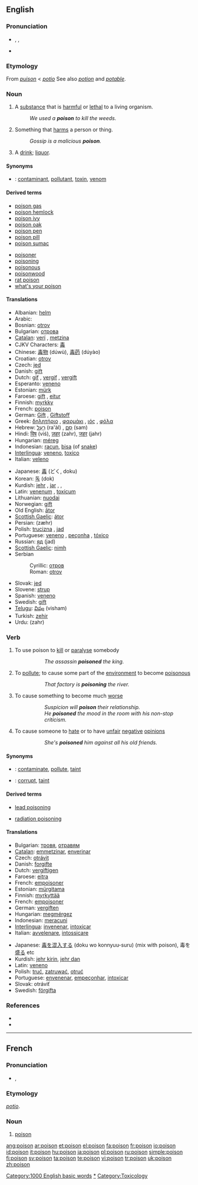 {{see|poisson|Poisson}}
==English==
{{wikipedia}}

===Pronunciation===
* {{enPR|poi'zən}}, {{IPA|/ˈpɔɪz(ə)n/}}, {{SAMPA|/"pOIz(@)n/}}
* {{audio|en-us-poison.ogg|Audio (US)}}
*: {{rhymes|ɔɪzən}}

===Etymology===
From {{OF.}} ''[[puison]]'' < {{L.}} ''[[potio]]'' See also ''[[potion]]'' and ''[[potable]]''.

===Noun===
{{en-noun}}

# A [[substance]] that is [[harmful]] or [[lethal]] to a living organism.
#: ''We used a '''poison''' to kill the weeds.''
# Something that [[harm]]s a person or thing.
#: ''Gossip is a malicious '''poison'''.''
# {{idiomatic}} A [[drink]]; [[liquor]].

====Synonyms====
* {{italbrac|substance that is harmful}}: [[contaminant]], [[pollutant]], [[toxin]], [[venom]]

====Derived terms====
{{top2}}
* [[poison gas]]
* [[poison hemlock]]
* [[poison ivy]]
* [[poison oak]]
* [[poison pen]]
* [[poison pill]]
* [[poison sumac]]
{{mid2}}
* [[poisoner]]
* [[poisoning]]
* [[poisonous]]
* [[poisonwood]]
* [[rat poison]]
* [[what's your poison]]
{{bottom}}

====Translations====
{{trans-top|substance harmful to a living organism}}
* Albanian: [[helm]] {{m}}
* Arabic: {{Arab|[[سم]]}} {{IPAchar|(summ)}} {{m}}
* Bosnian: [[otrov#Bosnian|otrov]] {{m}}
* Bulgarian: [[отрова]] {{f}}
* [[Catalan]]: [[verí]] {{m}}, [[metzina]] {{f}}
* CJKV Characters: [[毒]]
* Chinese: [[毒物]] (dúwù), [[毒药]] (dúyào)
* Croatian: [[otrov]] {{m}}
* Czech: [[jed]]  {{m}}
* Danish: [[gift]]
* Dutch: [[gif]] {{n}}, [[vergif]] {{n}}, [[vergift]] {{n}}
* Esperanto: [[veneno]]
* Estonian: [[mürk]]
* Faroese: [[gift]] {{f}}, [[eitur]] {{n}}
* Finnish: [[myrkky]]
* French: [[#French|poison]] {{m}}
* German: [[Gift]] {{n}}, [[Giftstoff]] {{m}}
* Greek: [[δηλητήριο]] {{n}}, [[φαρμάκι]] {{n}}, [[ιός]] {{m}}, [[φόλα]] {{f}}
* Hebrew: [[רעל|רַעַל]] (ra'àl) {{m}}, [[סם|סַם]] (sam) {{m}}
* Hindi: [[विष]] (viś), [[ज़हर]] (zahr), [[जहर]] (jahr)
* Hungarian: [[méreg]]
* Indonesian: [[racun]], [[bisa]] (of [[snake]])
* [[Interlingua]]: [[veneno]], [[toxico]]
* Italian: [[veleno]] {{m}}
{{trans-mid}}
* Japanese: [[毒]] (どく, doku)
* Korean: [[독]] (dok)
* Kurdish: [[jehr]] {{f}}, [[jar]] {{f}}, {{KUchar|[[ده‌رمانخوارد]]}}, {{KUchar|[[ژه‌هر]]}}
* Latin: [[venenum]] {{n}}, [[toxicum]] {{n}}
* Lithuanian: [[nuodai]] {{n}}
* Norwegian: [[gift]] {{c}}
* Old English: [[ator|ātor]] {{n}}
* [[Scottish Gaelic]]: [[átor]]
* Persian: {{FAchar|[[زهر]]}} (zæhr)
* Polish: [[trucizna]] {{f}}, [[jad]] {{n}}
* Portuguese: [[veneno]] {{m}}, [[peçonha]] {{f}}, [[tóxico]] {{m}}
* Russian: [[яд]] (jad) {{m}}
* [[Scottish Gaelic]]: [[nimh]] {{m}}
* Serbian
*: Cyrillic: [[отров#Serbian|отров]] {{m}}
*: Roman: [[otrov#Serbian|otrov]] {{m}}
* Slovak: [[jed]]  {{m}}
* Slovene: [[strup]]  {{m}}
* Spanish: [[veneno]] {{m}}
* Swedish: [[gift#Swedish|gift]] {{n}}
* [[Telugu]]: [[విషం]] (visham)
* Turkish: [[zehir]]
* Urdu: {{URchar|[[زہر]]}} (zahr) {{m}}
{{trans-bottom}}

{{trans-top|something that harms}}
{{trans-mid}}
{{trans-bottom}}

{{trans-top|liquor}}
{{trans-mid}}
{{trans-bottom}}

===Verb===
{{en-verb}}

# {{transitive}} To use poison to [[kill]] or [[paralyse]] somebody
#:: ''The assassin '''poisoned''' the king.''
# {{transitive}} To [[pollute]]; to cause some part of the [[environment]] to become [[poisonous]]
#:: ''That factory is '''poisoning''' the river.''
# {{transitive}} To cause something to become much [[worse]]
#:: ''Suspicion will '''poison''' their relationship.''
#:: ''He '''poisoned''' the mood in the room with his non-stop criticism.''
# {{transitive}} To cause someone to [[hate]] or to have [[unfair]] [[negative]] [[opinion]]s
#:: ''She's '''poisoned''' him against all his old friends.''

====Synonyms====
* {{italbrac|to pollute}}: [[contaminate]], [[pollute]], [[taint]]
* {{italbrac|to cause to become worse}}: [[corrupt]], [[taint]]

====Derived terms====
{{top2}}
* [[lead poisoning]]
{{mid2}}
* [[radiation poisoning]]
{{bottom}}

====Translations====
{{trans-top|to use poison to kill or paralyse}}
* Bulgarian: [[тровя]], [[отравям]]
* [[Catalan]]: [[emmetzinar]], [[enverinar]]
* Czech: [[otrávit]]
* Danish: [[forgifte]]
* Dutch: [[vergiftigen]]
* Faroese: [[eitra]]
* French: [[empoisoner]]
* Estonian: [[mürgitama]]
* Finnish: [[myrkyttää]]
* French: [[empoisoner]]
* German: [[vergiften]]
* Hungarian: [[megmérgez]]
* Indonesian: [[racun|meracuni]]
* [[Interlingua]]: [[invenenar]], [[intoxicar]]
* Italian: [[avvelenare]], [[intossicare]]
{{trans-mid}}
* Japanese: [[毒]]を[[混入]]する (doku wo konnyuu-suru) (mix with poison), 毒を[[盛る]] etc
* Kurdish: [[jehr kirin]], [[jehr dan]]
* Latin: [[veneno]]
* Polish: [[truć]], [[zatruwać]], [[otruć]]
* Portuguese: [[envenenar]], [[empeçonhar]], [[intoxicar]]
* Slovak: otráviť
* Swedish: [[förgifta]]
{{trans-bottom}}

===References===
* {{R:Online Etymology Dictionary}}
* {{R:Webster 1913}}

[[Category:1000 English basic words]]
[[Category:Poisons|*]]
[[Category:Toxicology]]

----

==French==

===Pronunciation===
* {{IPA|/pwazɔ̃ /}}, {{SAMPA|/pwazO~/}}

===Etymology===
{{L.|fr}} ''[[potio]]''.

===Noun===
{{fr-noun-reg|m}}

# [[#English|poison]]

[[ang:poison]]
[[ar:poison]]
[[et:poison]]
[[el:poison]]
[[fa:poison]]
[[fr:poison]]
[[io:poison]]
[[id:poison]]
[[it:poison]]
[[hu:poison]]
[[ja:poison]]
[[pl:poison]]
[[ru:poison]]
[[simple:poison]]
[[fi:poison]]
[[sv:poison]]
[[ta:poison]]
[[te:poison]]
[[vi:poison]]
[[tr:poison]]
[[uk:poison]]
[[zh:poison]]